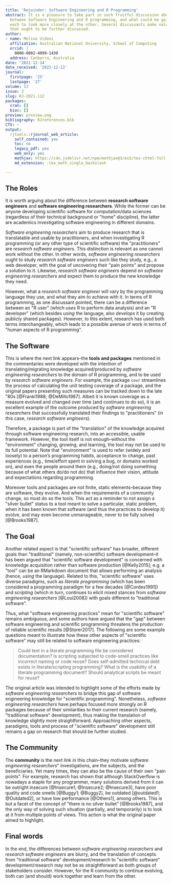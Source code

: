 ```yaml
---
title: 'Rejoinder: Software Engineering and R Programming'
abstract: It is a pleasure to take part in such fruitful discussion about the relationship
  between Software Engineering and R programming, and what could be gain by allowing
  each to look more closely at the other. Several discussants make valuable arguments
  that ought to be further discussed.
author:
- name: Melina Vidoni
  affiliation: Australian National University, School of Computing
  orcid: |
    0000-0002-4099-1430
  address: Canberra, Australia
date: '2021-12-14'
date_received: '2021-12-12'
journal:
  firstpage: '25'
  lastpage: '27'
volume: 13
issue: 2
slug: RJ-2021-112
packages:
  cran: []
  bioc: []
preview: preview.png
bibliography: RJreferences.bib
CTV: ~
output:
  rjtools::rjournal_web_article:
    self_contained: yes
    toc: no
    legacy_pdf: yes
    web_only: yes
    mathjax: https://cdn.jsdelivr.net/npm/mathjax@3/es5/tex-chtml-full.js
    md_extension: -tex_math_single_backslash

---
```


::: article
## The Roles

It is worth arguing about the difference between **research software
engineers** and **software engineering researchers**. While the former
can be anyone developing scientific software for computation/data
sciences (regardless of their technical background or \"home\"
discipline), the latter are academics investigating software engineering
in different domains.

*Software engineering researchers* aim to produce research that is
translatable and usable by practitioners, and when investigating R
programming (or any other type of scientific software) the
\"practitioners\" are *research software engineers*. This distinction is
relevant as one cannot work without the other. In other words, *software
engineering researchers* ought to study *research software engineers*
such like they study, e.g., a web developer, with the goal of uncovering
their \"pain points\" and propose a solution to it. Likewise, *research
software engineers* depend on *software engineering researchers* and
expect them to produce the new knowledge they need.

However, what a *research software engineer* will vary by the
programming language they use, and what they aim to achieve with it. In
terms of R programming, as one discussant pointed, there can be a
difference between an \"R user\" (which *uses* R to perform data
analysis) and an \"R developer\" (which besides *using* the language,
also *develops* it by creating publicly shared packages). However, to
this extent, research has used both terms interchangeably, which leads
to a possible avenue of work in terms of \"human aspects of R
programming\".

## The Software

This is where the next link appears--the **tools and packages**
mentioned in the commentaries were developed with the intention of
translating/migrating knowledge acquired/produced by *software
engineering researchers* to the domain of R programming, and to be used
by *research software engineers*. For example, the package `covr`
streamlines the process of calculating the unit testing coverage of a
package, and the original papers presenting such measures can be tracked
down to the late \"80s [@Frankl1988; @DeMillo1987]. Albeit it is known
coverage as a measure evolved and changed over time (and continues to do
so), it is an excellent example of the outcome produced by *software
engineering researchers* that successfully translated their findings to
\"practitioners\" (in this case, *research software engineers*).

Therefore, a package is part of the \"translation\" of the knowledge
acquired through software engineering research, into an accessible,
usable framework. However, the tool itself is not enough--without the
\"environment\" changing, growing, and learning, the tool may not be
used to its full potential. Note that \"environment\" is used to refer
(widely and loosely) to a person's programming habits, acceptance to
change, past experiences (e.g., time/effort spent in solving a bug, or
domains worked on), and even the people around them (e.g., doing/not
doing something because of what others do/do not do) that influence
their vision, attitude and expectations regarding programming.

Moreover tools and packages are not finite, static elements--because
they are software, they evolve. And when the requirements of a community
change, so must do so the tools. This act as a reminder to not assign a
\"silver bullet\" status to a tool meant to solve a particular, static
problem, when it has been known that software (and thus the practices to
develop it) evolve, and may even become unmanageable, never to be fully
solved [@Brooks1987].

## The Goal

Another related aspect is that \"scientific software\" has broader,
different goals than \"traditional\" (namely, non-scientific) software
development--it has been argued that \"scientific software development\"
is concerned with knowledge acquisition rather than software production
[@Kelly2015]; e.g. a \"tool\" can be an RMarkdown document that allows
performing an analysis (hence, *using* the language). Related to this,
\"scientific software\" uses diverse paradigms, such as *literate
programming* (which has been considered a programming paradigm for a few
decades [@Cordes1991]) and *scripting* (which in turn, continues to
elicit mixed stances from *software engineering researchers*
[@Loui2008]) with goals different to \"traditional software\".

Thus, what \"software engineering practices\" mean for \"scientific
software\" remains ambiguous, and some authors have argued that the
\"gap\" between software engineering and scientific programming
threatens the production of reliable scientific results [@Storer2017].
The following are some example questions meant to illustrate how these
other aspects of \"scientific software\" may still be related to
software engineering practices:

> Could text in a literate programming file be considered documentation?
> Is scripting subjected to code-smell practices like incorrect naming
> or code reuse? Does self-admitted technical debt exists in
> literate/scripting programming? What is the usability of a literate
> programming document? Should analytical scripts be meant for reuse?

The original article was intended to highlight some of the efforts made
by *software engineering researchers* to bridge this gap of software
engineering knowledge for \"scientific programming\". Nonetheless,
*software engineering researchers* have perhaps focused more strongly on
R packages because of their similarities to their current research
(namely, \"traditional software\" development), thus making the
translation of knowledge slightly more straightforward. Approaching
other aspects, paradigms, tools and process of \"scientific software\"
development still remains a gap on research that should be further
studied.

## The Community

The **community** is the next link in this chain--they motivate
*software engineering researchers*\" investigations, are the subjects,
and the beneficiaries. Yet many times, they can also be the cause of
their own \"pain points\". For example, research has shown that although
StackOverflow is nowadays a staple for any programmer, many solutions
derived from it can be outright insecure
[@Insecure1; @Insecure2; @Insecure3], have poor quality and code smells
[@Buggy1; @Buggy2], be outdated [@outdated1; @Outdated2], or have low
performance [@Others1], among others. This is but a facet of the concept
of \"there is no silver bullet\" [@Brooks1987], and the only way of
solving such situation (partially, and temporarily) is to look at it
from multiple points of views. This action is what the original paper
aimed to highlight.

## Final words

In the end, the differences between *software engineering researchers*
and *research software engineers* are blurry, and the translation of
concepts from \"traditional software\" development/research to
\"scientific software\" development/research may not be as
straightforward as both groups of stakeholders consider. However, for
the R community to continue evolving, both can (and should) work
together and learn from the other.
:::
